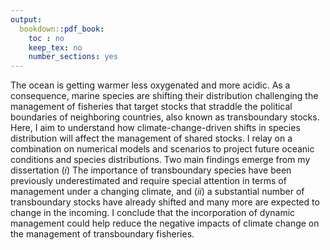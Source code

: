 ```yaml
---
output:
  bookdown::pdf_book:
    toc : no
    keep_tex: no
    number_sections: yes
---
```


<!-- NOTE: max 150 words -->

The ocean is getting warmer less oxygenated and more acidic. As a consequence, marine species are shifting their distribution challenging the management of fisheries that target stocks that straddle the political boundaries of neighboring countries, also known as transboundary stocks. Here, I aim to understand how climate-change-driven shifts in species distribution will affect the management of shared stocks. I relay on a combination on numerical models and scenarios to project future oceanic conditions and species distributions. Two main findings emerge from my dissertation (*i*) The importance of transboundary species have been previously underestimated and require special attention in terms of management under a changing climate, and (*ii*) a substantial number of transboundary stocks have already shifted and many more are expected to change in the incoming. I conclude that the incorporation of dynamic management could help reduce the negative impacts of climate change on the management of transboundary fisheries.

<!--Current words 149/150 -->



